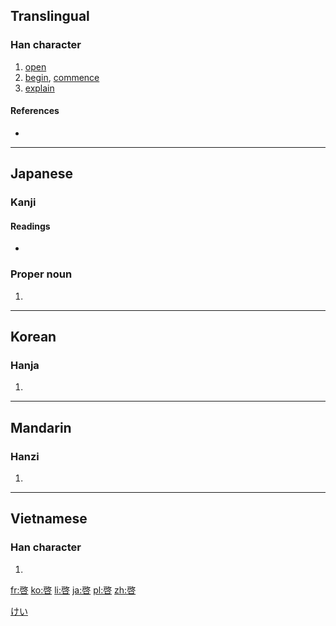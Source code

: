 {{also|启|啟}}
==Translingual==

===Han character===
{{Han char|rn=30|rad=口|as=08|sn=11|four=|canj=竹大口 (HKR), 戈大口 (IKR), X竹大口 (XHKR)|ids=⿱[[𢼄]][[口]]}}

# [[open]]
# [[begin]], [[commence]]
# [[explain]]

====References====
* {{Han ref|kx=0195.170|dkj=03820|dj=0416.160|hdz=10646.120|uh=5553|ud=21843}}

----

==Japanese==

===Kanji===
{{ja-kanji|grade=c|rs=口08}}

====Readings====
* {{ja-readings|on=[[けい]] (kei)|kun=[[ひらく]] (hiraku), [[もうす]] (mousu)}}

===Proper noun===
{{ja-pos|k|proper|hira=けい|rom=Kei}}

# {{given name|male|lang=ja}}

[[Category:Japanese male given names|けい]]

----

==Korean==

===Hanja===
{{ko-hanja|hangeul=계|rv=gye|mr=kye}}

# {{defn|lang=ko|sort=口08}}

----

==Mandarin==

===Hanzi===
{{cmn-hanzi|sim=启|pin=[[qǐ]] ([[qi3]])|wg=ch'i<sup>3</sup>}}

# {{defn|lang=cmn|sort=口08}}

----

==Vietnamese==

===Han character===
{{vi-hantu|[[khải]]|rs=口08}}

# {{defn|lang=vi|sort=口08}}

[[fr:啓]]
[[ko:啓]]
[[li:啓]]
[[ja:啓]]
[[pl:啓]]
[[zh:啓]]